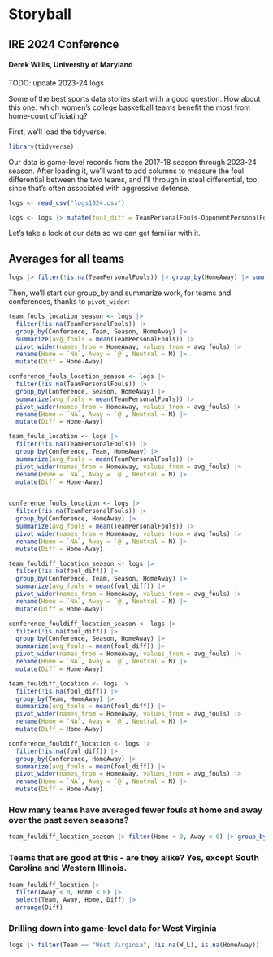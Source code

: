 # Storyball
## IRE 2024 Conference
#### Derek Willis, University of Maryland

TODO: update 2023-24 logs

Some of the best sports data stories start with a good question. How about this one: which women's college basketball teams benefit the most from home-court officiating?

First, we'll load the tidyverse.

```r
library(tidyverse)
```

Our data is game-level records from the 2017-18 season through 2023-24 season. After loading it, we'll want to add columns to measure the foul differential between the two teams, and I'll through in steal differential, too, since that's often associated with aggressive defense.

```r
logs <- read_csv("logs1824.csv")

logs <- logs |> mutate(foul_diff = TeamPersonalFouls-OpponentPersonalFouls, steal_diff = TeamSteals- OpponentSteals, turnover_diff = TeamTurnovers- OpponentTurnovers)
```

Let's take a look at our data so we can get familiar with it.

## Averages for all teams

```r
logs |> filter(!is.na(TeamPersonalFouls)) |> group_by(HomeAway) |> summarize(avg_fouls = mean(TeamPersonalFouls))
```

Then, we'll start our group_by and summarize work, for teams and conferences, thanks to `pivot_wider`:

```r

team_fouls_location_season <- logs |> 
  filter(!is.na(TeamPersonalFouls)) |> 
  group_by(Conference, Team, Season, HomeAway) |> 
  summarize(avg_fouls = mean(TeamPersonalFouls)) |> 
  pivot_wider(names_from = HomeAway, values_from = avg_fouls) |> 
  rename(Home = `NA`, Away = `@`, Neutral = N) |> 
  mutate(Diff = Home-Away)

conference_fouls_location_season <- logs |> 
  filter(!is.na(TeamPersonalFouls)) |> 
  group_by(Conference, Season, HomeAway) |> 
  summarize(avg_fouls = mean(TeamPersonalFouls)) |> 
  pivot_wider(names_from = HomeAway, values_from = avg_fouls) |> 
  rename(Home = `NA`, Away = `@`, Neutral = N) |> 
  mutate(Diff = Home-Away)

team_fouls_location <- logs |> 
  filter(!is.na(TeamPersonalFouls)) |> 
  group_by(Conference, Team, HomeAway) |> 
  summarize(avg_fouls = mean(TeamPersonalFouls)) |> 
  pivot_wider(names_from = HomeAway, values_from = avg_fouls) |> 
  rename(Home = `NA`, Away = `@`, Neutral = N) |> 
  mutate(Diff = Home-Away)


conference_fouls_location <- logs |> 
  filter(!is.na(TeamPersonalFouls)) |> 
  group_by(Conference, HomeAway) |> 
  summarize(avg_fouls = mean(TeamPersonalFouls)) |> 
  pivot_wider(names_from = HomeAway, values_from = avg_fouls) |> 
  rename(Home = `NA`, Away = `@`, Neutral = N) |> 
  mutate(Diff = Home-Away)

team_fouldiff_location_season <- logs |> 
  filter(!is.na(foul_diff)) |> 
  group_by(Conference, Team, Season, HomeAway) |> 
  summarize(avg_fouls = mean(foul_diff)) |> 
  pivot_wider(names_from = HomeAway, values_from = avg_fouls) |> 
  rename(Home = `NA`, Away = `@`, Neutral = N) |> 
  mutate(Diff = Home-Away)

conference_fouldiff_location_season <- logs |> 
  filter(!is.na(foul_diff)) |> 
  group_by(Conference, Season, HomeAway) |> 
  summarize(avg_fouls = mean(foul_diff)) |> 
  pivot_wider(names_from = HomeAway, values_from = avg_fouls) |> 
  rename(Home = `NA`, Away = `@`, Neutral = N) |> 
  mutate(Diff = Home-Away)

team_fouldiff_location <- logs |> 
  filter(!is.na(foul_diff)) |> 
  group_by(Team, HomeAway) |> 
  summarize(avg_fouls = mean(foul_diff)) |> 
  pivot_wider(names_from = HomeAway, values_from = avg_fouls) |> 
  rename(Home = `NA`, Away = `@`, Neutral = N) |> 
  mutate(Diff = Home-Away)

conference_fouldiff_location <- logs |> 
  filter(!is.na(foul_diff)) |> 
  group_by(Conference, HomeAway) |> 
  summarize(avg_fouls = mean(foul_diff)) |> 
  pivot_wider(names_from = HomeAway, values_from = avg_fouls) |> 
  rename(Home = `NA`, Away = `@`, Neutral = N) |> 
  mutate(Diff = Home-Away)
```

### How many teams have averaged fewer fouls at home and away over the past seven seasons?

```r
team_fouldiff_location_season |> filter(Home < 0, Away < 0) |> group_by(Team) |> summarize(count = n()) |> arrange(desc(count))
```

### Teams that are good at this - are they alike? Yes, except South Carolina and Western Illinois.

```r
team_fouldiff_location |> 
  filter(Away < 0, Home < 0) |> 
  select(Team, Away, Home, Diff) |> 
  arrange(Diff)
```

### Drilling down into game-level data for West Virginia

```r
logs |> filter(Team == "West Virginia", !is.na(W_L), is.na(HomeAway)) |>  select(Season, Date, Opponent, W_L, foul_diff, steal_diff, turnover_diff) |>  arrange(desc(Date)) |> distinct()
```
